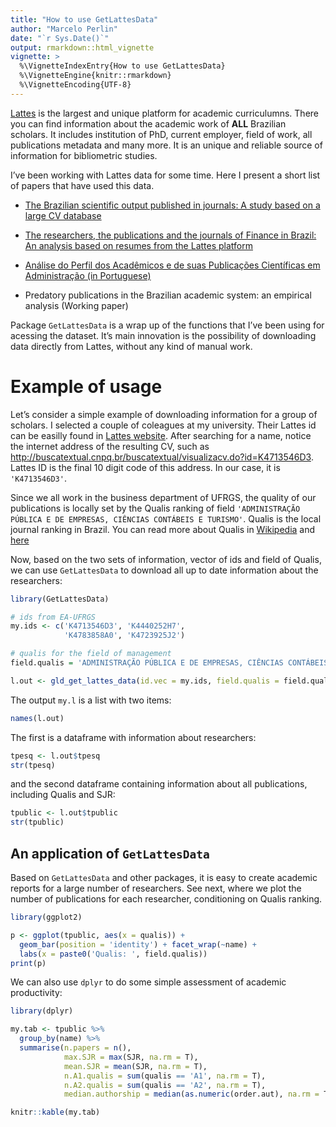 ```yaml
---
title: "How to use GetLattesData"
author: "Marcelo Perlin"
date: "`r Sys.Date()`"
output: rmarkdown::html_vignette
vignette: >
  %\VignetteIndexEntry{How to use GetLattesData}
  %\VignetteEngine{knitr::rmarkdown}
  %\VignetteEncoding{UTF-8}
---
```


[Lattes](http://lattes.cnpq.br/) is the largest and unique platform for academic curriculumns. There you can find information about the academic work of **ALL** Brazilian scholars. It includes institution of PhD, current employer, field of work, all publications metadata and many more. It is an unique and reliable source of information for bibliometric studies. 

I've been working with Lattes data for some time. Here I present a short list of papers that have used this data.

-  [The Brazilian scientific output published in journals: A study based on a large CV database](http://www.sciencedirect.com/science/article/pii/S1751157716301559)

- [The researchers, the publications and the journals of Finance in Brazil: An analysis based on resumes from the Lattes platform](http://bibliotecadigital.fgv.br/ojs/index.php/rbfin/article/view/47157)    

- [Análise do Perfil dos Acadêmicos e de suas Publicações Científicas em Administração (in Portuguese)](http://www.scielo.br/scielo.php?script=sci_arttext&pid=S1415-65552017000100062)

- Predatory publications in the Brazilian academic system: an empirical analysis (Working paper)

Package `GetLattesData` is a wrap up of the functions that I've been using for acessing the dataset. It's main innovation is the possibility of downloading data directly from Lattes, without any kind of manual work. 


# Example of usage

Let's consider a simple example of downloading information for a group of scholars. I selected a couple of coleagues at my university. Their Lattes id can be easilly found in [Lattes website](http://lattes.cnpq.br/). After searching for a name, notice the internet address of the resulting CV, such as [http://buscatextual.cnpq.br/buscatextual/visualizacv.do?id=K4713546D3](http://buscatextual.cnpq.br/buscatextual/visualizacv.do?id=K4713546D3). Lattes ID is the final 10 digit code of this address. In our case, it is  `'K4713546D3'`.

Since we all work in the business department of UFRGS, the quality of our publications is locally set by the Qualis ranking of field  `'ADMINISTRAÇÃO PÚBLICA E DE EMPRESAS, CIÊNCIAS CONTÁBEIS E TURISMO'`. Qualis is the local journal ranking in Brazil. You can read more about Qualis in [Wikipedia](https://en.wikipedia.org/wiki/Qualis_(CAPES)) and [here](http://www.sciencedirect.com/science/article/pii/S1751157716301559)

Now, based on the two sets of information, vector of ids and field of Qualis, we can use `GetLattesData` to download all up to date information about the researchers:

```r
library(GetLattesData)

# ids from EA-UFRGS
my.ids <- c('K4713546D3', 'K4440252H7', 
            'K4783858A0', 'K4723925J2')

# qualis for the field of management
field.qualis = 'ADMINISTRAÇÃO PÚBLICA E DE EMPRESAS, CIÊNCIAS CONTÁBEIS E TURISMO'

l.out <- gld_get_lattes_data(id.vec = my.ids, field.qualis = field.qualis)
```

The output `my.l` is a list with two items:

```r
names(l.out)
```

The first is a dataframe with information about researchers:

```r
tpesq <- l.out$tpesq
str(tpesq)
```

and the second dataframe containing information about all publications, including Qualis and SJR:

```r
tpublic <- l.out$tpublic
str(tpublic)
```

## An application of  `GetLattesData`

Based on `GetLattesData` and other packages, it is easy to create academic reports for a large number of researchers. See next, where we plot the number of publications for each researcher, conditioning on Qualis ranking.

```r
library(ggplot2)

p <- ggplot(tpublic, aes(x = qualis)) +
  geom_bar(position = 'identity') + facet_wrap(~name) +
  labs(x = paste0('Qualis: ', field.qualis))
print(p)
```

We can also use `dplyr` to do some simple assessment of academic productivity:

```r
library(dplyr)

my.tab <- tpublic %>%
  group_by(name) %>%
  summarise(n.papers = n(),
            max.SJR = max(SJR, na.rm = T),
            mean.SJR = mean(SJR, na.rm = T),
            n.A1.qualis = sum(qualis == 'A1', na.rm = T),
            n.A2.qualis = sum(qualis == 'A2', na.rm = T),
            median.authorship = median(as.numeric(order.aut), na.rm = T ))

knitr::kable(my.tab)
```
